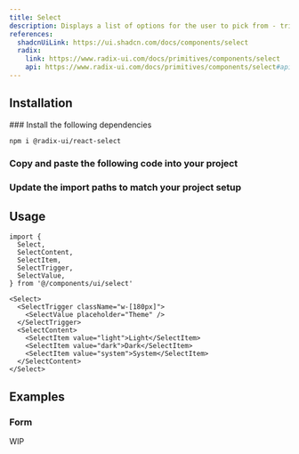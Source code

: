 ```yaml
---
title: Select
description: Displays a list of options for the user to pick from - triggered by a button.
references:
  shadcnUiLink: https://ui.shadcn.com/docs/components/select
  radix:
    link: https://www.radix-ui.com/docs/primitives/components/select
    api: https://www.radix-ui.com/docs/primitives/components/select#api-reference
---
```


<ComponentPreview name="select" withRecipe />

## Installation

<Steps>
### Install the following dependencies

```bash npm2yarn
npm i @radix-ui/react-select
```

### Copy and paste the following code into your project

<ComponentSource name="select" />

### Update the import paths to match your project setup

</Steps>

## Usage

```tsx
import {
  Select,
  SelectContent,
  SelectItem,
  SelectTrigger,
  SelectValue,
} from '@/components/ui/select'
```

```tsx
<Select>
  <SelectTrigger className="w-[180px]">
    <SelectValue placeholder="Theme" />
  </SelectTrigger>
  <SelectContent>
    <SelectItem value="light">Light</SelectItem>
    <SelectItem value="dark">Dark</SelectItem>
    <SelectItem value="system">System</SelectItem>
  </SelectContent>
</Select>
```

## Examples

### Form

<Callout emoji="⚒️">WIP</Callout>
